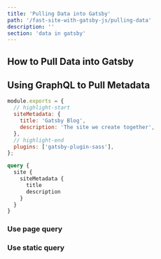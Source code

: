 ```yaml
---
title: 'Pulling Data into Gatsby'
path: '/fast-site-with-gatsby-js/pulling-data'
description: ''
section: 'data in gatsby'
---
```


## How to Pull Data into Gatsby

## Using GraphQL to Pull Metadata

```javascript fileName=gatsby-config.js
module.exports = {
  // highlight-start
  siteMetadata: {
    title: 'Gatsby Blog',
    description: 'The site we create together',
  },
  // highlight-end
  plugins: ['gatsby-plugin-sass'],
};
```

```graphql
query {
  site {
    siteMetadata {
      title
      description
    }
  }
}
```

### Use page query

### Use static query
